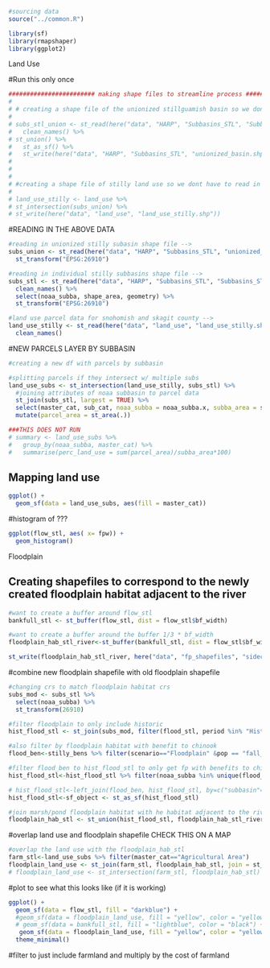 ```r
#sourcing data
source("../common.R")

library(sf)
library(rmapshaper)
library(ggplot2)
```


######################################## Land Use #####################################
#Run this only once
```r
######################## making shape files to streamline process ##################### 
# 
# # creating a shape file of the unionized stillguamish basin so we don't have to redo this operation every time
# 
# subs_stl_union <- st_read(here("data", "HARP", "Subbasins_STL", "Subbasins_STL_20220928.shp")) %>%
#   clean_names() %>%
# st_union() %>%
#   st_as_sf() %>%
#   st_write(here("data", "HARP", "Subbasins_STL", "unionized_basin.shp"))
# 
# 
# 
# #creating a shape file of stilly land use so we dont have to read in all the stillaguamish and skagit data and then transform and filter it each time -->
# 
# land_use_stilly <- land_use %>%
# st_intersection(subs_union) %>%
# st_write(here("data", "land_use", "land_use_stilly.shp"))
```

#READING IN THE ABOVE DATA
```r
#reading in unionized stilly subasin shape file -->
subs_union <- st_read(here("data", "HARP", "Subbasins_STL", "unionized_basin.shp")) %>% 
  st_transform("EPSG:26910")

#reading in individual stilly subbasins shape file -->
subs_stl <- st_read(here("data", "HARP", "Subbasins_STL", "Subbasins_STL_20220928.shp")) %>%
  clean_names() %>% 
  select(noaa_subba, shape_area, geometry) %>% 
  st_transform("EPSG:26910") 

#land use parcel data for snohomish and skagit county -->
land_use_stilly <- st_read(here("data", "land_use", "land_use_stilly.shp")) %>% 
  clean_names()
```

#NEW PARCELS LAYER BY SUBBASIN 
```r
#creating a new df with parcels by subbasin 

#splitting parcels if they intersect w/ multiple subs 
land_use_subs <- st_intersection(land_use_stilly, subs_stl) %>% 
  #joining attributes of noaa subbasin to parcel data 
  st_join(subs_stl, largest = TRUE) %>% 
  select(master_cat, sub_cat, noaa_subba = noaa_subba.x, subba_area = shape_area.x) %>% 
  mutate(parcel_area = st_area(.))

###THIS DOES NOT RUN
# summary <- land_use_subs %>% 
#   group_by(noaa_subba, master_cat) %>% 
#   summarise(perc_land_use = sum(parcel_area)/subba_area*100)
```

## Mapping land use
```r
ggplot() + 
  geom_sf(data = land_use_subs, aes(fill = master_cat))
```

#histogram of ???
```r
ggplot(flow_stl, aes( x= fpw)) +
  geom_histogram()
```

#################################### Floodplain ###################################
## Creating shapefiles to correspond to the newly created floodplain habitat adjacent to the river

```r
#want to create a buffer around flow_stl
bankfull_stl <- st_buffer(flow_stl, dist = flow_stl$bf_width)

#want to create a buffer around the buffer 1/3 * bf_width
floodplain_hab_stl_river<-st_buffer(bankfull_stl, dist = flow_stl$bf_width*(1/3))

st_write(floodplain_hab_stl_river, here("data", "fp_shapefiles", "sidechannel_shapefiles.shp"), append = FALSE)
```

#combine new floodplain shapefile with old floodplain shapefile
```r
#changing crs to match floodplain habitat crs
subs_mod <- subs_stl %>% 
  select(noaa_subba) %>% 
  st_transform(26910) 

#filter floodplain to only include historic
hist_flood_stl <- st_join(subs_mod, filter(flood_stl, period %in% "Hist"), join=st_intersects)

#also filter by floodplain habitat with benefit to chinook
flood_ben<-stilly_bens %>% filter(scenario=="Floodplain" &pop == "fall_chinook" & perc_change > 0)  

#filter flood_ben to hist_flood_stl to only get fp with benefits to chinook
hist_flood_stl<-hist_flood_stl %>% filter(noaa_subba %in% unique(flood_ben$subbasin))

# hist_flood_stl<-left_join(flood_ben, hist_flood_stl, by=c("subbasin"="noaa_subba"))
hist_flood_stl<-sf_object <- st_as_sf(hist_flood_stl)

#join marsh/pond floodplain habitat with he habitat adjacent to the river
floodplain_hab_stl <- st_union(hist_flood_stl, floodplain_hab_stl_river)
```

#overlap land use and floodplain shapefile
CHECK THIS ON A MAP
```r
#overlap the land use with the floodplain_hab_stl
farm_stl<-land_use_subs %>% filter(master_cat=="Agricultural Area")
floodplain_land_use <- st_join(farm_stl, floodplain_hab_stl, join = st_intersects)
# floodplain_land_use <- st_intersection(farm_stl, floodplain_hab_stl)
```

#plot to see what this looks like (if it is working)
```r
ggplot() +
  geom_sf(data = flow_stl, fill = "darkblue") +
  #geom_sf(data = floodplain_land_use, fill = "yellow", color = "yellow") +
  # geom_sf(data = bankfull_stl, fill = "lightblue", color = "black") +
   geom_sf(data = floodplain_land_use, fill = "yellow", color = "yellow") +
  theme_minimal()
```

#filter to just include farmland and multiply by the cost of farmland
```r

```

